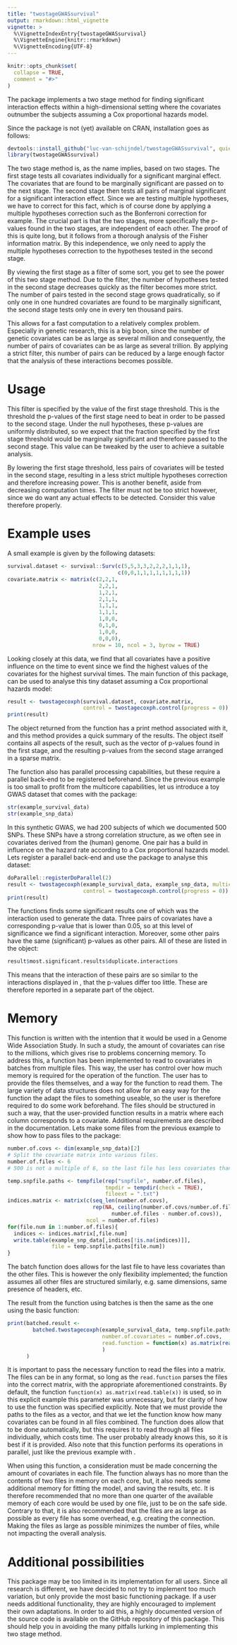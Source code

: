 ```yaml
---
title: "twostageGWASsurvival"
output: rmarkdown::html_vignette
vignette: >
  %\VignetteIndexEntry{twostageGWASsurvival}
  %\VignetteEngine{knitr::rmarkdown}
  %\VignetteEncoding{UTF-8}
---
```


```r
knitr::opts_chunk$set(
  collapse = TRUE,
  comment = "#>"
)
```

The package implements a two stage method for finding significant interaction effects within a high-dimensional setting where the covariates outnumber the subjects assuming a Cox proportional hazards model.

Since the package is not (yet) available on CRAN, installation goes as follows:

```r
devtools::install_github("luc-van-schijndel/twostageGWASsurvival", quiet = TRUE, build_vignettes = TRUE)
library(twostageGWASsurvival)
```

The two stage method is, as the name implies, based on two stages. The first stage tests all covariates individually for a significant marginal effect. The covariates that are found to be marginally significant are passed on to the next stage. The second stage then tests all pairs of marginal significant for a significant interaction effect. Since we are testing multiple hypotheses, we have to correct for this fact, which is of course done by applying a multiple hypotheses correction such as the Bonferroni correction for example. The crucial part is that the two stages, more specifically the p-values found in the two stages, are independent of each other. The proof of this is quite long, but it follows from a thorough analysis of the Fisher information matrix. By this independence, we only need to apply the multiple hypotheses correction to the hypotheses tested in the second stage.

By viewing the first stage as a filter of some sort, you get to see the power of this two stage method. Due to the filter, the number of hypotheses tested in the second stage decreases quickly as the filter becomes more strict. The number of pairs tested in the second stage grows quadratically, so if only one in one hundred covariates are found to be marginally significant, the second stage tests only one in every ten thousand pairs.

This allows for a fast computation to a relatively complex problem. Especially in genetic research, this is a big boon, since the number of genetic covariates can be as large as several million and consequently, the number of pairs of covariates can be as large as several trillion. By applying a strict filter, this number of pairs can be reduced by a large enough factor that the analysis of these interactions becomes possible.

# Usage

This filter is specified by the value of the first stage threshold. This is the threshold the p-values of the first stage need to beat in order to be passed to the second stage. Under the null hypotheses, these p-values are uniformly distributed, so we expect that the fraction specified by the first stage threshold would be marginally significant and therefore passed to the second stage. This value can be tweaked by the user to achieve a suitable analysis.

By lowering the first stage threshold, less pairs of covariates will be tested in the second stage, resulting in a less strict multiple hypotheses correction and therefore increasing power. This is another benefit, aside from decreasing computation times. The filter must not be too strict however, since we do want any actual effects to be detected. Consider this value therefore properly.

# Example uses

A small example is given by the following datasets:

```r
survival.dataset <- survival::Surv(c(5,5,3,3,2,2,2,1,1,1),
                                   c(0,0,1,1,1,1,1,1,1,1))
covariate.matrix <- matrix(c(2,2,1,
                             2,2,1,
                             1,2,1,
                             2,1,1,
                             1,1,1,
                             1,1,1,
                             1,0,0,
                             0,1,0,
                             1,0,0,
                             0,0,0),
                           nrow = 10, ncol = 3, byrow = TRUE)
```

Looking closely at this data, we find that all covariates have a positive influence on the time to event since we find the highest values of the covariates for the highest survival times. The main function of this package, \code{twostagecoxph} can be used to analyse this tiny dataset assuming a Cox proportional hazards model:

```r
result <- twostagecoxph(survival.dataset, covariate.matrix,
                        control = twostagecoxph.control(progress = 0))
print(result)
```

The object returned from the function has a print method associated with it, and this method provides a quick summary of the results. The object itself contains all aspects of the result, such as the vector of p-values found in the first stage, and the resulting p-values from the second stage arranged in a sparse matrix.

The function also has parallel processing capabilities, but these require a parallel back-end to be registered beforehand. Since the previous example is too small to profit from the multicore capabilities, let us introduce a toy GWAS dataset that comes with the package:

```r
str(example_survival_data)
str(example_snp_data)
```

In this synthetic GWAS, we had 200 subjects of which we documented 500 SNPs. These SNPs have a strong correlation structure, as we often see in covariates derived from the (human) genome. One pair has a build in influence on the hazard rate according to a Cox proportional hazards model. Lets register a parallel back-end and use the package to analyse this dataset:

```r
doParallel::registerDoParallel(2)
result <- twostagecoxph(example_survival_data, example_snp_data, multicore = TRUE,
                        control = twostagecoxph.control(progress = 0))
print(result)
```

The functions finds some significant results one of which was the interaction used to generate the data. Three pairs of covariates have a corresponding p-value that is lower than 0.05, so at this level of significance we find a significant interaction. Moreover, some other pairs have the same (significant) p-values as other pairs. All of these are listed in the \code{result} object:

```r
result$most.significant.results$duplicate.interactions
```

This means that the interaction of these pairs are so similar to the interactions displayed in \code{result}, that the p-values differ too little. These are therefore reported in a separate part of the object.

# Memory

This function is written with the intention that it would be used in a Genome Wide Association Study. In such a study, the amount of covariates can rise to the millions, which gives rise to problems concerning memory. To address this, a function has been implemented to read to covariates in batches from multiple files. This way, the user has control over how much memory is required for the operation of the function. The user has to provide the files themselves, and a way for the function to read them. The large variety of data structures does not allow for an easy way for the function the adapt the files to something useable, so the user is therefore required to do some work beforehand. The files should be structured in such a way, that the user-provided function results in a matrix where each column corresponds to a covariate. Additional requirements are described in the documentation. Lets make some files from the previous example to show how to pass files to the package:

```r
number.of.covs <- dim(example_snp_data)[2]
# Split the covariate matrix into various files.
number.of.files <- 6 
# 500 is not a multiple of 6, so the last file has less covariates than the other ones

temp.snpfile.paths <- tempfile(rep("snpfile", number.of.files),
                               tmpdir = tempdir(check = TRUE),
                               fileext = ".txt")
indices.matrix <- matrix(c(seq_len(number.of.covs),
                           rep(NA, ceiling(number.of.covs/number.of.files)*
                                 number.of.files - number.of.covs)),
                         ncol = number.of.files)
for(file.num in 1:number.of.files){
  indices <- indices.matrix[,file.num]
  write.table(example_snp_data[,indices[!is.na(indices)]], 
              file = temp.snpfile.paths[file.num])
}

```

The batch function does allows for the last file to have less covariates than the other files. This is however the only flexibility implemented; the function assumes all other files are structured similarly, e.g. same dimensions, same presence of headers, etc.

The result from the function using batches is then the same as the one using the basic function:

```r
print(batched.result <- 
        batched.twostagecoxph(example_survival_data, temp.snpfile.paths,
                              number.of.covariates = number.of.covs,
                              read.function = function(x) as.matrix(read.table(x))
                              )
      )
```

It is important to pass the necessary function to read the files into a matrix. The files can be in any format, so long as the `read.function` parses the files into the correct matrix, with the appropriate aforementioned constraints. By default, the function `function(x) as.matrix(read.table(x))` is used, so in this explicit example this parameter was unnecessary, but for clarity of how to use the function was specified explicitly. 
Note that we must provide the paths to the files as a vector, and that we let the function know how many covariates can be found in all files combined. The function does allow that to be done automatically, but this requires it to read through all files individually, which costs time. The user probably already knows this, so it is best if it is provided. Also note that this function performs its operations in parallel, just like the previous example with \code{multicore = TRUE}.

When using this function, a consideration must be made concerning the amount of covariates in each file. The function always has no more than the contents of two files in memory on each core, but, it also needs some additional memory for fitting the model, and saving the results, etc. It is therefore recommended that no more than one quarter of the available memory of each core would be used by one file, just to be on the safe side. Contrary to that, it is also recommended that the files are as large as possible as every file has some overhead, e.g. creating the connection. Making the files as large as possible minimizes the number of files, while not impacting the overall analysis. 

# Additional possibilities

This package may be too limited in its implementation for all users. Since all research is different, we have decided to not try to implement too much variation, but only provide the most basic functioning package. If a user needs additional functionality, they are highly encouraged to implement their own adaptations. In order to aid this, a highly documented version of the source code is available on the GitHub repository of this package. This should help you in avoiding the many pitfalls lurking in implementing this two stage method.
